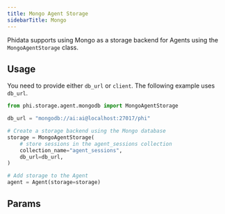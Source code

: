 ```yaml
---
title: Mongo Agent Storage
sidebarTitle: Mongo
---
```


Phidata supports using Mongo as a storage backend for Agents using the `MongoAgentStorage` class.

## Usage

You need to provide either `db_url` or `client`. The following example uses `db_url`.

```python storage.py
from phi.storage.agent.mongodb import MongoAgentStorage

db_url = "mongodb://ai:ai@localhost:27017/phi"

# Create a storage backend using the Mongo database
storage = MongoAgentStorage(
    # store sessions in the agent_sessions collection
    collection_name="agent_sessions",
    db_url=db_url,
)

# Add storage to the Agent
agent = Agent(storage=storage)
```

## Params

<Snippet file="storage-mongodb-params.mdx" />
